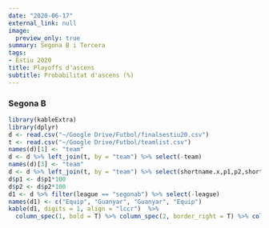 ```yaml
---
date: "2020-06-17"
external_link: null
image:
  preview_only: true
summary: Segona B i Tercera
tags:
- Estiu 2020
title: Playoffs d'ascens
subtitle: Probabilitat d'ascens (%)
---
```


### Segona B

```r
library(kableExtra)
library(dplyr)
d <- read.csv("~/Google Drive/Futbol/finalsestiu20.csv")
t <- read.csv("~/Google Drive/Futbol/teamlist.csv")
names(d)[1] <- "team"
d <- d %>% left_join(t, by = "team") %>% select(-team)
names(d)[3] <- "team"
d <- d %>% left_join(t, by = "team") %>% select(shortname.x,p1,p2,shortname.y,league)
d$p1 <- d$p1*100
d$p2 <- d$p2*100
d1 <- d %>% filter(league == "segonab") %>% select(-league)
names(d1) <- c("Equip", "Guanyar", "Guanyar", "Equip")
kable(d1, digits = 1, align = "lccr")  %>%
  column_spec(1, bold = T) %>% column_spec(2, border_right = T) %>% column_spec(4, bold = T)
```


